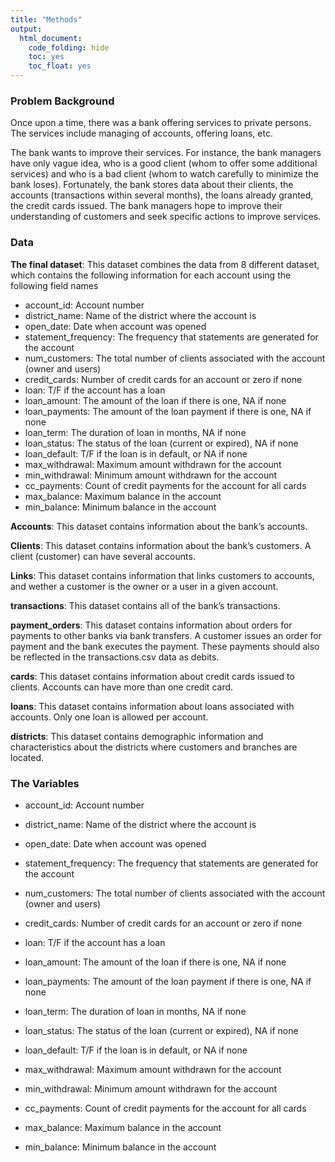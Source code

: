 ```yaml
---
title: "Methods"
output: 
  html_document:
    code_folding: hide
    toc: yes
    toc_float: yes
---
```


### **Problem Background**

Once upon a time, there was a bank offering services to private persons. The services include managing of accounts, offering loans, etc. <br>

The bank wants to improve their services. For instance, the bank managers have only vague idea, who is a good client (whom to offer some additional services) and who is a bad client (whom to watch carefully to minimize the bank loses). Fortunately, the bank stores data about their clients, the accounts (transactions within several months), the loans already granted, the credit cards issued. The bank managers hope to improve their understanding of customers and seek specific actions to improve services. <br>


### **Data**

**The final dataset**: This dataset combines the data from 8 different dataset, which contains the following information for each account using the following field names

  + account_id: Account number
  + district_name: Name of the district where the account is
  + open_date: Date when account was opened
  + statement_frequency: The frequency that statements are generated for the account
  + num_customers: The total number of clients associated with the account (owner and users)
  + credit_cards: Number of credit cards for an account or zero if none
  + loan: T/F if the account has a loan
  + loan_amount: The amount of the loan if there is one, NA if none
  + loan_payments: The amount of the loan payment if there is one, NA if none
  + loan_term: The duration of loan in months, NA if none
  + loan_status: The status of the loan (current or expired), NA if none
  + loan_default: T/F if the loan is in default, or NA if none
  + max_withdrawal: Maximum amount withdrawn for the account
  + min_withdrawal: Minimum amount withdrawn for the account
  + cc_payments: Count of credit payments for the account for all cards
  + max_balance: Maximum balance in the account
  + min_balance: Minimum balance in the account
  
**Accounts**: This dataset contains information about the bank's accounts.

**Clients**: This dataset contains information about the bank's customers. A client (customer) can have several accounts.

**Links**: This dataset contains information that links customers to accounts, and wether a customer is the owner or a user in a given account.

**transactions**: This dataset contains all of the bank's transactions.

**payment_orders**: This dataset contains information about orders for payments to other banks via bank transfers. A customer issues an order for payment and the bank executes the payment. These payments should also be reflected in the transactions.csv data as debits.

**cards**: This dataset contains information about credit cards issued to clients. Accounts can have more than one credit card.

**loans**: This dataset contains information about loans associated with accounts. Only one loan is allowed per account.

**districts**: This dataset contains demographic information and characteristics about the districts where customers and branches are located.


### **The Variables** 

* account_id: Account number

* district_name: Name of the district where the account is

* open_date: Date when account was opened

* statement_frequency: The frequency that statements are generated for the account

* num_customers: The total number of clients associated with the account (owner and users)

* credit_cards: Number of credit cards for an account or zero if none

* loan: T/F if the account has a loan

* loan_amount: The amount of the loan if there is one, NA if none

* loan_payments: The amount of the loan payment if there is one, NA if none

* loan_term: The duration of loan in months, NA if none

* loan_status: The status of the loan (current or expired), NA if none

* loan_default: T/F if the loan is in default, or NA if none

* max_withdrawal: Maximum amount withdrawn for the account

* min_withdrawal: Minimum amount withdrawn for the account

* cc_payments: Count of credit payments for the account for all cards

* max_balance: Maximum balance in the account

* min_balance: Minimum balance in the account
